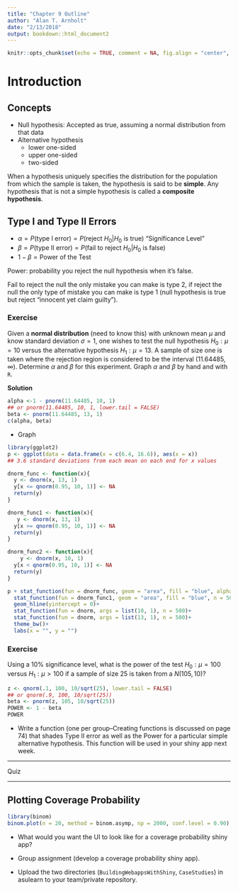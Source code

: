 ```yaml
---
title: "Chapter 9 Outline"
author: "Alan T. Arnholt"
date: "2/13/2018"
output: bookdown::html_document2
---
```


```r
knitr::opts_chunk$set(echo = TRUE, comment = NA, fig.align = "center", message = FALSE, warning = FALSE)
```

# Introduction

## Concepts

* Null hypothesis: Accepted as true, assuming a normal distribution from that data
* Alternative hypothesis
     + lower one-sided
     + upper one-sided
     + two-sided

When a hypothesis uniquely specifies the distribution for the population from which the sample is taken, the hypothesis is said to be **simple**.  Any hypothesis that is not a simple hypothesis is called a **composite hypothesis**.

## Type I and Type II Errors

* $\alpha = P(\text{type I error}) = P(\text{reject } H_0|H_0 \text{ is true})$ "Significance Level"
* $\beta = P(\text{type II error}) = P(\text{fail to reject }H_0|H_0 \text{ is false})$
* $1 - \beta = \text{Power of the Test}$

Power: probability you reject the null hypothesis when it's false.

Fail to reject the null the only mistake you can make is type 2, if reject the null the only type of mistake you can make is type 1 (null hypothesis is true but reject "innocent yet claim guilty").

### Exercise

Given a **normal distribution** (need to know this) with unknown mean $\mu$ and know standard deviation $\sigma = 1$, one wishes to test the null hypothesis $H_0: \mu = 10$ versus the alternative hypothesis $H_1: \mu = 13$.  A sample of size one is taken where the rejection region is considered to be the interval $(11.64485, \infty)$.  Determine $\alpha$ and $\beta$ for this experiment.  Graph $\alpha$ and $\beta$ by hand and with `R`.

**Solution**

```r
alpha <-1 - pnorm(11.64485, 10, 1)
## or pnorm(11.64485, 10, 1, lower.tail = FALSE)
beta <- pnorm(11.64485, 13, 1)
c(alpha, beta)
```

* Graph 

```r
library(ggplot2)
p <- ggplot(data = data.frame(x = c(6.4, 16.6)), aes(x = x))
## 3.6 standard deviations from each mean on each end for x values

dnorm_func <- function(x){
  y <- dnorm(x, 13, 1)
  y[x <= qnorm(0.95, 10, 1)] <- NA
  return(y)
}

dnorm_func1 <- function(x){
   y <- dnorm(x, 13, 1)
  y[x >= qnorm(0.95, 10, 1)] <- NA
  return(y)
}

dnorm_func2 <- function(x){
    y <- dnorm(x, 10, 1)
  y[x < qnorm(0.95, 10, 1)] <- NA
  return(y)
}

p + stat_function(fun = dnorm_func, geom = "area", fill = "blue", alpha = 0.2, n = 500) +
  stat_function(fun = dnorm_func1, geom = "area", fill = "blue", n = 500) +
  geom_hline(yintercept = 0)+
  stat_function(fun = dnorm, args = list(10, 1), n = 500)+
  stat_function(fun = dnorm, args = list(13, 1), n = 500)+
  theme_bw()+
  labs(x = "", y = "")
```


### Exercise

Using a 10% significance level, what is the power of the test $H_0: \mu = 100$ versus $H_1: \mu > 100$ if a sample of size 25 is taken from a $N(105, 10)$?

```r
z <- qnorm(.1, 100, 10/sqrt(25), lower.tail = FALSE)
## or qnorm(.9, 100, 10/sqrt(25))
beta <- pnorm(z, 105, 10/sqrt(25))
POWER <- 1 - beta
POWER
```

* Write a function (one per group--Creating functions is discussed on page 74) that shades Type II error as well as the Power for a particular simple alternative hypothesis.  This function will be used in your shiny app next week.

* * *

Quiz

* * *

## Plotting Coverage Probability

```r
library(binom)
binom.plot(n = 20, method = binom.asymp, np = 2000, conf.level = 0.90)
```

* What would you want the UI to look like for a coverage probability shiny app?

* Group assignment (develop a coverage probability shiny app).

* Upload the two directories (`BuildingWebappsWithShiny`, `CaseStudies`) in asulearn to your team/private repository. 



